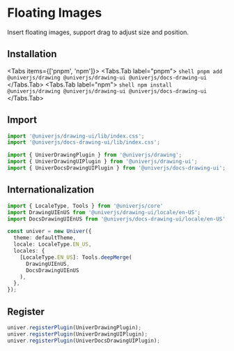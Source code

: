 
# Floating Images

Insert floating images, support drag to adjust size and position.

## Installation

<Tabs items={['pnpm', 'npm']}>
  <Tabs.Tab label="pnpm">
    ```shell
    pnpm add @univerjs/drawing @univerjs/drawing-ui @univerjs/docs-drawing-ui
    ```
  </Tabs.Tab>
  <Tabs.Tab label="npm">
    ```shell
    npm install @univerjs/drawing @univerjs/drawing-ui @univerjs/docs-drawing-ui
    ```
  </Tabs.Tab>
</Tabs>

## Import

```typescript
import '@univerjs/drawing-ui/lib/index.css';
import '@univerjs/docs-drawing-ui/lib/index.css';

import { UniverDrawingPlugin } from '@univerjs/drawing';
import { UniverDrawingUIPlugin } from '@univerjs/drawing-ui';
import { UniverDocsDrawingUIPlugin } from '@univerjs/docs-drawing-ui';
```
## Internationalization

```typescript
import { LocaleType, Tools } from '@univerjs/core'
import DrawingUIEnUS from '@univerjs/drawing-ui/locale/en-US';
import DocsDrawingUIEnUS from '@univerjs/docs-drawing-ui/locale/en-US';

const univer = new Univer({
  theme: defaultTheme,
  locale: LocaleType.EN_US,
  locales: {
    [LocaleType.EN_US]: Tools.deepMerge(
      DrawingUIEnUS,
      DocsDrawingUIEnUS
    ),
  },
});
```

## Register

```typescript
univer.registerPlugin(UniverDrawingPlugin);
univer.registerPlugin(UniverDrawingUIPlugin);
univer.registerPlugin(UniverDocsDrawingUIPlugin);
```
